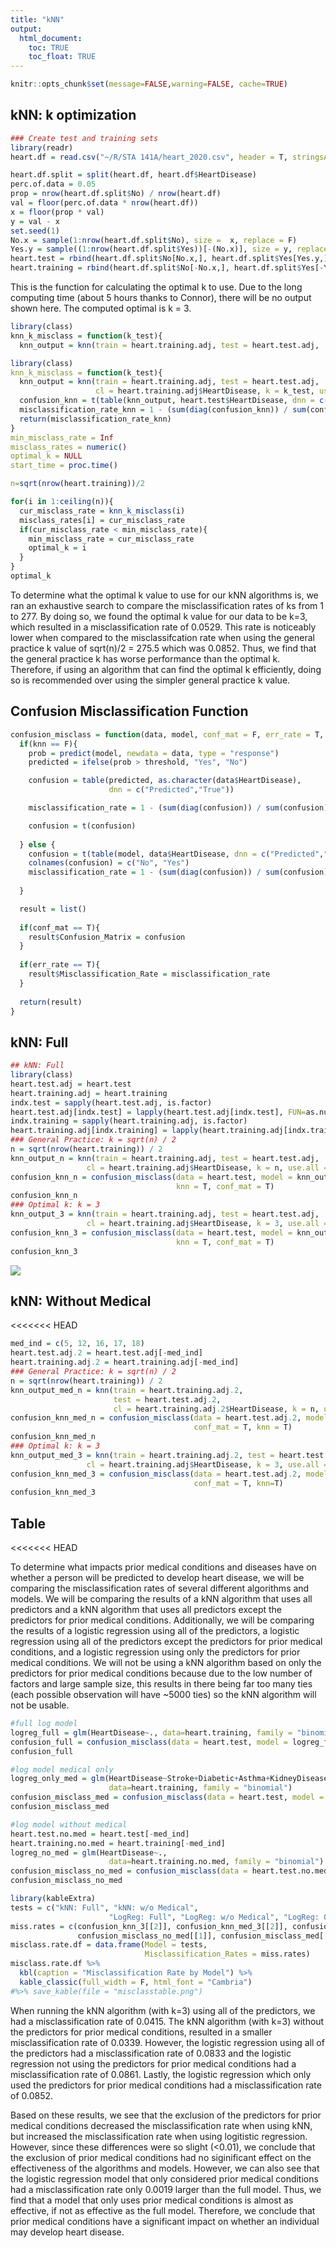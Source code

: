 ```yaml
---
title: "kNN"
output: 
  html_document:
    toc: TRUE
    toc_float: TRUE
---
```


```r
knitr::opts_chunk$set(message=FALSE,warning=FALSE, cache=TRUE)
```

## kNN: k optimization

```r
### Create test and training sets
library(readr)
heart.df = read.csv("~/R/STA 141A/heart_2020.csv", header = T, stringsAsFactors = T)

heart.df.split = split(heart.df, heart.df$HeartDisease)
perc.of.data = 0.05
prop = nrow(heart.df.split$No) / nrow(heart.df)
val = floor(perc.of.data * nrow(heart.df))
x = floor(prop * val)
y = val - x
set.seed(1)
No.x = sample(1:nrow(heart.df.split$No), size =  x, replace = F)
Yes.y = sample((1:nrow(heart.df.split$Yes))[-(No.x)], size = y, replace=F)
heart.test = rbind(heart.df.split$No[No.x,], heart.df.split$Yes[Yes.y,])
heart.training = rbind(heart.df.split$No[-No.x,], heart.df.split$Yes[-Yes.y,])
```

This is the function for calculating the optimal k to use. Due to the long computing time (about 5 hours thanks to Connor), there will be no output shown here. The computed optimal is k = 3.

```r
library(class)
knn_k_misclass = function(k_test){
  knn_output = knn(train = heart.training.adj, test = heart.test.adj,

library(class)
knn_k_misclass = function(k_test){
  knn_output = knn(train = heart.training.adj, test = heart.test.adj,  
                   cl = heart.training.adj$HeartDisease, k = k_test, use.all = T)
  confusion_knn = t(table(knn_output, heart.test$HeartDisease, dnn = c("Predicted","True")))
  misclassification_rate_knn = 1 - (sum(diag(confusion_knn)) / sum(confusion_knn))
  return(misclassification_rate_knn)
}
min_misclass_rate = Inf
misclass_rates = numeric()
optimal_k = NULL
start_time = proc.time()

n=sqrt(nrow(heart.training))/2

for(i in 1:ceiling(n)){
  cur_misclass_rate = knn_k_misclass(i)
  misclass_rates[i] = cur_misclass_rate
  if(cur_misclass_rate < min_misclass_rate){
    min_misclass_rate = cur_misclass_rate
    optimal_k = i
  }
}
optimal_k
```

To determine what the optimal k value to use for our kNN algorithms is, we ran an exhaustive search to compare the misclassification rates of ks from 1 to 277. By doing so, we found the optimal k value for our data to be k=3, which resulted in a misclassification rate of 0.0529. This rate is noticeably lower when compared to the misclassifcation rate when using the general practice k value of sqrt(n)/2 = 275.5 which was 0.0852. Thus, we find that the general practice k has worse performance than the optimal k. Therefore, if using an algorithm that can find the optimal k efficiently, doing so is recommended over using the simpler general practice k value.


## Confusion Misclassification Function
```r
confusion_misclass = function(data, model, conf_mat = F, err_rate = T, threshold = 0.5, knn=F){
  if(knn == F){
    prob = predict(model, newdata = data, type = "response")
    predicted = ifelse(prob > threshold, "Yes", "No")

    confusion = table(predicted, as.character(data$HeartDisease),
                      dnn = c("Predicted","True"))

    misclassification_rate = 1 - (sum(diag(confusion)) / sum(confusion))

    confusion = t(confusion)
    
  } else {
    confusion = t(table(model, data$HeartDisease, dnn = c("Predicted","True")))
    colnames(confusion) = c("No", "Yes")
    misclassification_rate = 1 - (sum(diag(confusion)) / sum(confusion))
    
  }

  result = list()
  
  if(conf_mat == T){
    result$Confusion_Matrix = confusion
  }
  
  if(err_rate == T){
    result$Misclassification_Rate = misclassification_rate
  }
  
  return(result)
}
```


## kNN: Full
```r
## kNN: Full
library(class)
heart.test.adj = heart.test
heart.training.adj = heart.training
indx.test = sapply(heart.test.adj, is.factor)
heart.test.adj[indx.test] = lapply(heart.test.adj[indx.test], FUN=as.numeric)
indx.training = sapply(heart.training.adj, is.factor)
heart.training.adj[indx.training] = lapply(heart.training.adj[indx.training], FUN=as.numeric)
### General Practice: k = sqrt(n) / 2
n = sqrt(nrow(heart.training)) / 2
knn_output_n = knn(train = heart.training.adj, test = heart.test.adj, 
                 cl = heart.training.adj$HeartDisease, k = n, use.all = T)
confusion_knn_n = confusion_misclass(data = heart.test, model = knn_output_n, 
                                     knn = T, conf_mat = T)
confusion_knn_n
### Optimal k: k = 3
knn_output_3 = knn(train = heart.training.adj, test = heart.test.adj, 
                 cl = heart.training.adj$HeartDisease, k = 3, use.all = T)
confusion_knn_3 = confusion_misclass(data = heart.test, model = knn_output_3, 
                                     knn = T, conf_mat = T)
confusion_knn_3
```
![](images/knn_full_3.png)

## kNN: Without Medical 
<<<<<<< HEAD
```r
med_ind = c(5, 12, 16, 17, 18)
heart.test.adj.2 = heart.test.adj[-med_ind]
heart.training.adj.2 = heart.training.adj[-med_ind]
### General Practice: k = sqrt(n) / 2
n = sqrt(nrow(heart.training)) / 2
knn_output_med_n = knn(train = heart.training.adj.2, 
                       test = heart.test.adj.2, 
                       cl = heart.training.adj.2$HeartDisease, k = n, use.all = T)
confusion_knn_med_n = confusion_misclass(data = heart.test.adj.2, model = knn_output_med_n, 
                                         conf_mat = T, knn = T)
confusion_knn_med_n
### Optimal k: k = 3
knn_output_med_3 = knn(train = heart.training.adj.2, test = heart.test.adj.2, 
                 cl = heart.training.adj$HeartDisease, k = 3, use.all = T)
confusion_knn_med_3 = confusion_misclass(data = heart.test.adj.2, model = knn_output_med_3,
                                         conf_mat = T, knn=T)
confusion_knn_med_3
```

## Table
<<<<<<< HEAD

To determine what impacts prior medical conditions and diseases have on whether a person will be predicted to develop heart disease, we will be comparing the misclassification rates of several different algorithms and models. We will be comparing the results of a kNN algorithm that uses all predictors and a kNN algorithm that uses all predictors except the predictors for prior medical conditions. Additionally, we will be comparing the results of a logistic regression using all of the predictors, a logistic regression using all of the predictors except the predictors for prior medical conditions, and a logistic regression using only the predictors for prior medical conditions. We will not be using a kNN algorithm based on only the predictors for prior medical conditions because due to the low number of factors and large sample size, this results in there being far too many ties (each possible observation will have ~5000 ties) so the kNN algorithm will not be usable.

```r
#full log model
logreg_full = glm(HeartDisease~., data=heart.training, family = "binomial")
confusion_full = confusion_misclass(data = heart.test, model = logreg_full, conf_mat = T)
confusion_full

#log model medical only
logreg_only_med = glm(HeartDisease~Stroke+Diabetic+Asthma+KidneyDisease+SkinCancer,
                      data=heart.training, family = "binomial")
confusion_misclass_med = confusion_misclass(data = heart.test, model = logreg_only_med)
confusion_misclass_med

#log model without medical
heart.test.no.med = heart.test[-med_ind]
heart.training.no.med = heart.training[-med_ind]
logreg_no_med = glm(HeartDisease~.,
                      data=heart.training.no.med, family = "binomial")
confusion_misclass_no_med = confusion_misclass(data = heart.test.no.med, model = logreg_no_med)
confusion_misclass_no_med
```


```r
library(kableExtra)
tests = c("kNN: Full", "kNN: w/o Medical", 
                      "LogReg: Full", "LogReg: w/o Medical", "LogReg: Only Medical")
miss.rates = c(confusion_knn_3[[2]], confusion_knn_med_3[[2]], confusion_full[[2]], 
               confusion_misclass_no_med[[1]], confusion_misclass_med[[1]])
misclass.rate.df = data.frame(Model = tests, 
                              Misclassification_Rates = miss.rates)
misclass.rate.df %>% 
  kbl(caption = "Misclassification Rate by Model") %>% 
  kable_classic(full_width = F, html_font = "Cambria") 
#%>% save_kable(file = "misclasstable.png")
```

When running the kNN algorithm (with k=3) using all of the predictors, we had a misclassification rate of 0.0415. The kNN algorithm (with k=3) without the predictors for prior medical conditions, resulted in a smaller misclassification rate of 0.0339. However, the logistic regression using all of the predictors had a misclassification rate of 0.0833 and the logistic regression not using the predictors for prior medical conditions had a misclassification rate of 0.0861. Lastly, the logistic regression which only used the predictors for prior medical conditions had a misclassification rate of 0.0852.

Based on these results, we see that the exclusion of the predictors for prior medical conditions decreased the misclassification rate when using kNN, but increased the misclassification rate when using logitistic regression. However, since these differences were so slight (<0.01), we conclude that the exclusion of prior medical conditions had no siginificant effect on the effectiveness of the algorithms and models. However, we can also see that the logistic regression model that only considered prior medical conditions had a misclassification rate only 0.0019 larger than the full model. Thus, we find that a model that only uses prior medical conditions is almost as effective, if not as effective as the full model. Therefore, we conclude that prior medical conditions have a significant impact on whether an individual may develop heart disease.